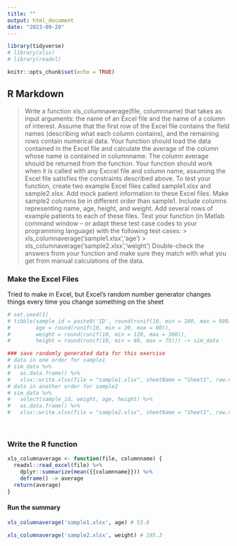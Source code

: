 ```yaml
---
title: ""
output: html_document
date: "2023-09-20"
---
```


```r
library(tidyverse)
# library(xlsx)
# library(readxl)

knitr::opts_chunk$set(echo = TRUE)
```

## R Markdown

>Write a function xls_columnaverage(file, columnname) that takes as input arguments: the name of
an Excel file and the name of a column of interest. Assume that the first row of the Excel file
contains the field names (describing what each column contains), and the remaining rows contain
numerical data. Your function should load the data contained in the Excel file and calculate the
average of the column whose name is contained in columnname. The column average should be returned
from the function. Your function should work when it is called with any Exccel file and column name,
assuming the Excel file satisfies the constraints described above.
To test your function, create two example Excel files called sample1.xlsx and sample2.xlsx. Add mock
patient information to these Excel files. Make sample2 columns be in different order than sample1.
Include columns representing name, age, height, and weight. Add several rows of example patients to
each of these files.
Test your function (in Matlab command window – or adapt these test case codes to your programming
language) with the following test cases:
>> xls_columnaverage('sample1.xlsx','age')
>> xls_columnaverage('sample2.xlsx','weight')
Double-check the answers from your function and make sure they match with what you get from manual
calculations of the data.

### Make the Excel Files

Tried to make in Excel, but Excel's random number generator changes things every time you change something on the sheet

```r
# set.seed(1)
# tibble(sample_id = paste0('ID', round(runif(10, min = 100, max = 999))),
#        age = round(runif(10, min = 20, max = 80)),
#        weight = round(runif(10, min = 120, max = 300)),
#        height = round(runif(10, min = 60, max = 75))) -> sim_data

### save randomly generated data for this exercise
# data in one order for sample1
# sim_data %>%
#   as.data.frame() %>%
#   xlsx::write.xlsx(file = "sample1.xlsx", sheetName = "Sheet1", row.names = F)
# data in another order for sample2
# sim_data %>%
#   select(sample_id, weight, age, height) %>%
#   as.data.frame() %>%
#   xlsx::write.xlsx(file = "sample2.xlsx", sheetName = "Sheet1", row.names = F)
```

<br>

### Write the R function

```r
xls_columnaverage <- function(file, columnname) {
  readxl::read_excel(file) %>%
    dplyr::summarize(mean({{columnname}})) %>% 
    deframe() -> average
  return(average)
}
```

#### Run the summary

```r
xls_columnaverage('sample1.xlsx', age) # 53.6

xls_columnaverage('sample2.xlsx', weight) # 195.3
```





<br><br>
